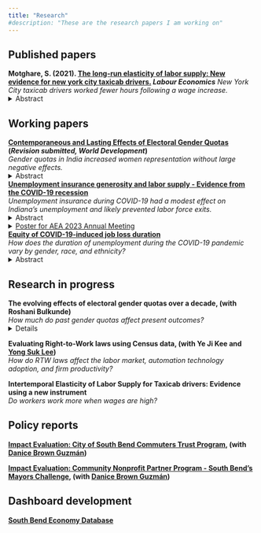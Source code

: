 ```yaml
---
title: "Research"
#description: "These are the research papers I am working on"
---
```

<!-- The one sentence description should make sense to a non-economist.  -->
## Published papers
**Motghare, S. (2021). [The long-run elasticity of labor supply: New evidence for new york city taxicab drivers.](https://www.sciencedirect.com/science/article/abs/pii/S0927537121000609) _Labour Economics_**
*New York City taxicab drivers worked fewer hours following a wage increase.*
<details>
  <summary>Abstract</summary>
I study how New York City taxicab drivers change their work hours in response to a permanent wage change. Exploiting the effective wage increase induced by a regulatory change in fares, I estimate the long-run elasticity of labor supply to be -0.5. I show that the data limitations may have biased the estimates in a previous study that also use data for New York City taxicab drivers. Since the drivers are almost exclusively males, the estimate likely represents male labor supply elasticity. The negative elasticity is consistent with rising wages and declining work hours per worker observed over many decades and is useful evidence for policymakers to improve tax/ transfer systems.\
</details> 

## Working papers
**[Contemporaneous and Lasting Effects of Electoral Gender Quotas](files/gender_quotas_paper.pdf) (_Revision submitted, World Development_)**\
*Gender quotas in India increased women representation without large negative effects.*
<details>
  <summary>Abstract</summary>
This paper examines several ways in which electoral gender quotas affect the political system. It uses data on reserved seat quotas for women in village councils in the Indian state of Jharkhand. Village council head positions subjected to gender quotas continue to elect more women even after the quotas are no longer binding. Gender quotas do not have spillover effects on other lower hierarchy positions in the council. They reduce electoral competitiveness, but only in the first round of elections and only at council member position. They do not affect the caste composition of the winning candidates. These results suggest that women’s representation may be achieved without large negative effects and that temporary electoral gender quotas can be an effective policy tool to increase long-run women’s political representation. The results are pertinent for affirmative action policies addressing other forms of discrimination.

</details> 

**[Unemployment insurance generosity and labor supply - Evidence from the COVID-19 recession](files/ui_labor_supply.pdf)**\
*Unemployment insurance during COVID-19 had a modest effect on Indiana's unemployment and likely prevented labor force exits.*
<details>
  <summary>Abstract</summary>
I study the effect of Unemployment Insurance (UI) generosity during the COVID-19 recession using administrative data on the universe of Unemployment Insurance claims for the state of Indiana. The difference-in-difference identification strategy exploits the timing of the expiration of the Federal Pandemic Unemployment Compensation (FPUC) and the Lost Wages Assistance (LWA) programs and the eligibility rule for the LWA program, which paid eligible workers an extra \$300 per week for up to 6 weeks. A change in weekly benefit amount by $300 is associated with a change in the exit rate out of unemployment by 2.1 percentage points
(p.p.) in the opposite direction. This is because of both a decline in the reemployment rate (1.7 p. p.) which represents the disincentive or the moral hazard effect of UI, and a decline in labor force exits (0.4 p. p.) which suggests the ability of UI to keep workers in the labor force or the labor force participation effect. Access to six weeks of increased benefit amounts did not change workers’ probability of switching employers, nor significantly affect their earnings after reemployment, suggesting worker-firm match quality was unaffected.
```r
knitr::include_graphics("graphs/ui_labor_supply_website_graph.png")
```
</details> 
<details>
  <summary>[Poster for AEA 2023 Annual Meeting](files/aea_poster.pdf)</summary>
</details> 

**[Equity of COVID-19-induced job loss duration](files/job_loss_duration_equity.pdf)**\
*How does the duration of unemployment during the COVID-19 pandemic vary by gender, race, and ethnicity?*
<details>
  <summary>Abstract</summary>
I study COVID-19-induced job losses using administrative data on the universe of Unemployment Insurance claims for the state of Indiana. I show that during the pandemic, women and Blacks not only lost more jobs but also stayed unemployed longer. The differences in job loss duration for Black-whites are much bigger than men-women and a smaller portion of the gap is explained by observable characteristics. The differences in duration emerge due to later ending of the unemployment spell rather than early beginning consistent with the last hired but not with the first firing of Blacks during weak economic periods. The adverse effects of the COVID-19 recession for women and Blacks were thus worse than implied by only the job losses.
</details> 

## Research in progress
**The evolving effects of electoral gender quotas over a decade, (with Roshani Bulkunde)**\
*How much do past gender quotas affect present outcomes?*
<details>
```r
knitr::include_graphics("graphs/evolving_website_graph.png")
```
</details>

**Evaluating Right-to-Work laws using Census data, (with Ye Ji Kee and [Yong Suk Lee](https://keough.nd.edu/profile/yong-suk-lee/))**\
*How do RTW laws affect the labor market, automation technology adoption, and firm productivity?*

**Intertemporal Elasticity of Labor Supply for Taxicab drivers: Evidence using a new instrument**\
*Do workers work more when wages are high?*

## Policy reports
**[Impact Evaluation: City of South Bend Commuters Trust Program](files/ct_report.pdf), (with [Danice Brown Guzmán](https://pulte.nd.edu/people/faculty-staff/danice-brown-guzman/))**\

**[Impact Evaluation: Community Nonprofit Partner Program - South Bend’s Mayors Challenge](files/cnpp_report.pdf), (with [Danice Brown Guzmán](https://pulte.nd.edu/people/faculty-staff/danice-brown-guzman/))**\

## Dashboard development
**[South Bend Economy Database](https://lucyapps.shinyapps.io/sbeconomydb/)**

